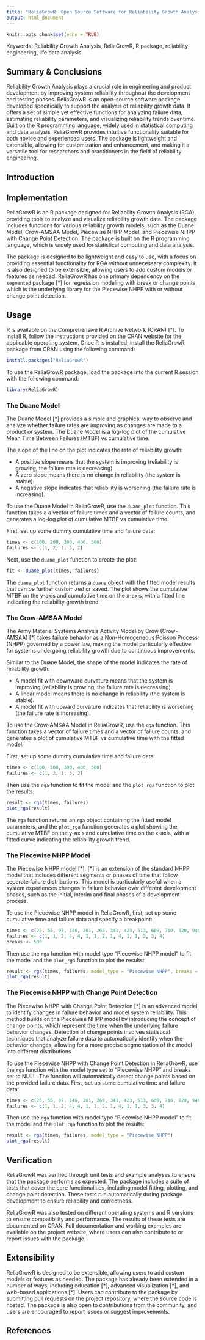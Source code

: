 ```yaml
---
title: "ReliaGrowR: Open Source Software for Reliability Growth Analysis"
output: html_document
---
```


```r
knitr::opts_chunk$set(echo = TRUE)
```

Keywords: Reliability Growth Analysis, ReliaGrowR, R package, reliability engineering, life data analysis

## Summary & Conclusions

Reliability Growth Analysis plays a crucial role in engineering and product development by improving system reliability throughout the development and testing phases. ReliaGrowR is an open-source software package developed specifically to support the analysis of reliability growth data. It offers a set of simple yet effective functions for analyzing failure data, estimating reliability parameters, and visualizing reliability trends over time. Built on the R programming language, widely used in statistical computing and data analysis, ReliaGrowR provides intuitive functionality suitable for both novice and experienced users. The package is lightweight and extensible, allowing for customization and enhancement, and making it a versatile tool for researchers and practitioners in the field of reliability engineering. 

## Introduction


## Implementation

ReliaGrowR is an R package designed for Reliability Growth Analysis (RGA), providing tools to analyze and visualize reliability growth data. The package includes functions for various reliability growth models, such as the Duane Model, Crow-AMSAA Model, Piecewise NHPP Model, and Piecewise NHPP with Change Point Detection. The package is built on the R programming language, which is widely used for statistical computing and data analysis.

The package is designed to be lightweight and easy to use, with a focus on providing essential functionality for RGA without unnecessary complexity. It is also designed to be extensible, allowing users to add custom models or features as needed. ReliaGrowR has one primary dependency on the `segmented` package [*] for regression modeling with break or change points, which is the underlying library for the Piecewise NHPP with or without change point detection.

## Usage

R is available on the Comprehensive R Archive Network (CRAN) [*]. To install R, follow the instructions provided on the CRAN website for the applicable operating system. Once R is installed, install the ReliaGrowR package from CRAN using the following command:

```r
install.packages("ReliaGrowR")
```

To use the ReliaGrowR package, load the package into the current R session with the following command:

```r
library(ReliaGrowR)
```

### The Duane Model

The Duane Model [*] provides a simple and graphical way to observe and analyze whether failure rates are improving as changes are made to a product or system. The Duane Model is a log-log plot of the cumulative Mean Time Between Failures (MTBF) vs cumulative time.

The slope of the line on the plot indicates the rate of reliability growth:

* A positive slope means that the system is improving (reliability is growing, the failure rate is decreasing).
* A zero slope means there is no change in reliability (the system is stable).
* A negative slope indicates that reliability is worsening (the failure rate is increasing).

To use the Duane Model in ReliaGrowR, use the `duane_plot` function. This function takes a a vector of failure times and a vector of failure counts, and generates a log-log plot of cumulative MTBF vs cumulative time.

First, set up some dummy cumulative time and failure data:

```r
times <- c(100, 200, 300, 400, 500)
failures <- c(1, 2, 1, 3, 2)
```

Next, use the `duane_plot` function to create the plot:

```r
fit <- duane_plot(times, failures)
```

The `duane_plot` function returns a `duane` object with the fitted model results that can be further customized or saved. The plot shows the cumulative MTBF on the y-axis and cumulative time on the x-axis, with a fitted line indicating the reliability growth trend.

### The Crow-AMSAA Model

The Army Materiel Systems Analysis Activity Model by Crow (Crow-AMSAA) [*] takes failure behavior as a Non-Homogeneous Poisson Process (NHPP) governed by a power law, making the model particularly effective for systems undergoing reliability growth due to continuous improvements.

Similar to the Duane Model, the shape of the model indicates the rate of reliability growth:

* A model fit with downward curvature means that the system is improving (reliability is growing, the failure rate is decreasing).
* A linear model means there is no change in reliability (the system is stable).
* A model fit with upward curvature indicates that reliability is worsening (the failure rate is increasing).

To use the Crow-AMSAA Model in ReliaGrowR, use the `rga` function. This function takes a vector of failure times and a vector of failure counts, and generates a plot of cumulative MTBF vs cumulative time with the fitted model.

First, set up some dummy cumulative time and failure data:

```r
times <- c(100, 200, 300, 400, 500)
failures <- c(1, 2, 1, 3, 2)
```

Then use the `rga` function to fit the model and the `plot_rga` function to plot the results:

```r
result <- rga(times, failures)
plot_rga(result)
```

The `rga` function returns an `rga` object containing the fitted model parameters, and the `plot_rga` function generates a plot showing the cumulative MTBF on the y-axis and cumulative time on the x-axis, with a fitted curve indicating the reliability growth trend.

### The Piecewise NHPP Model

The Piecewise NHPP model [*], [*] is an extension of the standard NHPP model that includes different segments or phases of time that follow separate failure distributions. This model is particularly useful when a system experiences changes in failure behavior over different development phases, such as the initial, interim and final phases of a development process.

To use the Piecewise NHPP model in ReliaGrowR, first, set up some cumulative time and failure data and specify a breakpoint:

```r
times <- c(25, 55, 97, 146, 201, 268, 341, 423, 513, 609, 710, 820, 940, 1072, 1217)
failures <- c(1, 1, 2, 4, 4, 1, 1, 2, 1, 4, 1, 1, 3, 3, 4)
breaks <- 500
```

Then use the `rga` function with model type "Piecewise NHPP model" to fit the model and the `plot_rga` function to plot the results:

```r
result <- rga(times, failures, model_type = "Piecewise NHPP", breaks = breaks)
plot_rga(result)
```

### The Piecewise NHPP with Change Point Detection

The Piecewise NHPP with Change Point Detection [*] is an advanced model to identify changes in failure behavior and model system reliability. This method builds on the Piecewise NHPP model by introducing the concept of change points, which represent the time when the underlying failure behavior changes. Detection of change points involves statistical techniques that analyze failure data to automatically identify when the behavior changes, allowing for a more precise segmentation of the model into different distributions.

To use the Piecewise NHPP with Change Point Detection in ReliaGrowR, use the `rga` function with the model type set to "Piecewise NHPP" and breaks set to NULL. The function will automatically detect change points based on the provided failure data. First, set up some cumulative time and failure data:

```r
times <- c(25, 55, 97, 146, 201, 268, 341, 423, 513, 609, 710, 820, 940, 1072, 1217)
failures <- c(1, 1, 2, 4, 4, 1, 1, 2, 1, 4, 1, 1, 3, 3, 4)
```

Then use the `rga` function with model type "Piecewise NHPP model" to fit the model and the `plot_rga` function to plot the results:

```r
result <- rga(times, failures, model_type = "Piecewise NHPP")
plot_rga(result)
```

## Verification

ReliaGrowR was verified through unit tests and example analyses to ensure that the package performs as expected. The package includes a suite of tests that cover the core functionalities, including model fitting, plotting, and change point detection. These tests run automatically during package development to ensure reliability and correctness.

ReliaGrowR was also tested on different operating systems and R versions to ensure compatibility and performance. The results of these tests are documented on CRAN. Full documentation and working examples are available on the project website, where users can also contribute to or report issues with the package.

## Extensibility 

ReliaGrowR is designed to be extensible, allowing users to add custom models or features as needed.  The package has already been extended in a number of ways, including education [*], advanced visualization [*], and web-based applications [*]. Users can contribute to the package by submitting pull requests on the project repository, where the source code is hosted. The package is also open to contributions from the community, and users are encouraged to report issues or suggest improvements.

## References


